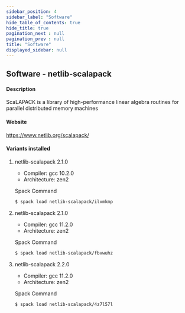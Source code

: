 ```yaml
---
sidebar_position: 4
sidebar_label: "Software"
hide_table_of_contents: true
hide_title: true
pagination_next : null
pagination_prev : null
title: "Software"
displayed_sidebar: null
---
```


## Software - netlib-scalapack


#### Description
ScaLAPACK is a library of high-performance linear algebra routines for parallel distributed memory machines

#### Website
https://www.netlib.org/scalapack/

#### Variants installed

1. netlib-scalapack 2.1.0

    - Compiler: gcc 10.2.0
    - Architecture: zen2

    Spack Command
    ```bash
    $ spack load netlib-scalapack/ilxmkmp
    ```

2. netlib-scalapack 2.1.0

    - Compiler: gcc 11.2.0
    - Architecture: zen2

    Spack Command
    ```bash
    $ spack load netlib-scalapack/fbvwuhz
    ```

3. netlib-scalapack 2.2.0

    - Compiler: gcc 11.2.0
    - Architecture: zen2

    Spack Command
    ```bash
    $ spack load netlib-scalapack/4z7l57l
    ```
